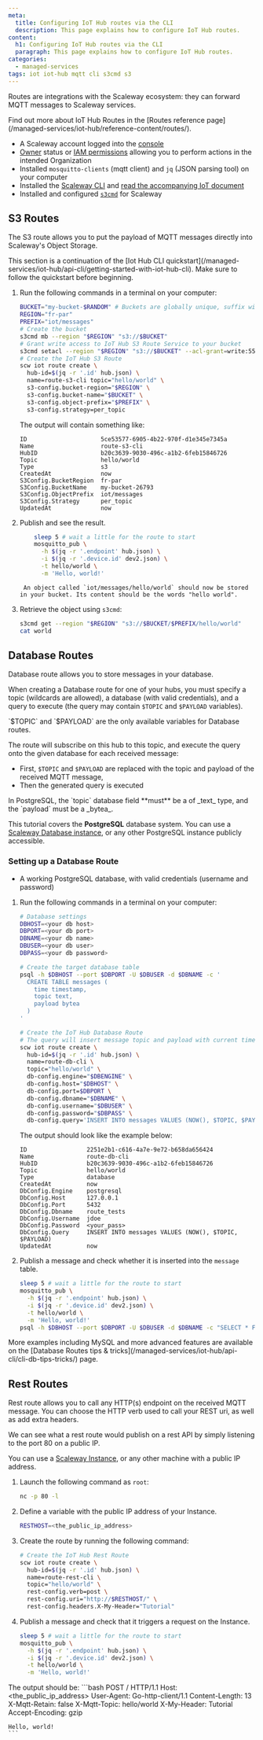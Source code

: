 ```yaml
---
meta:
  title: Configuring IoT Hub routes via the CLI
  description: This page explains how to configure IoT Hub routes.
content:
  h1: Configuring IoT Hub routes via the CLI
  paragraph: This page explains how to configure IoT Hub routes.
categories:
  - managed-services
tags: iot iot-hub mqtt cli s3cmd s3 
---
```


Routes are integrations with the Scaleway ecosystem: they can forward MQTT messages to Scaleway services.

<Message type="note">
  Find out more about IoT Hub Routes in the [Routes reference page](/managed-services/iot-hub/reference-content/routes/).
</Message>

<Macro id="requirements" />

- A Scaleway account logged into the [console](https://console.scaleway.com)
- [Owner](/identity-and-access-management/iam/concepts/#owner) status or [IAM permissions](/identity-and-access-management/iam/concepts/#permission) allowing you to perform actions in the intended Organization
- Installed `mosquitto-clients` (mqtt client) and `jq` (JSON parsing tool) on your computer
- Installed the [Scaleway CLI](https://github.com/scaleway/scaleway-cli#scaleway-cli-v2) and [read the accompanying IoT document](/managed-services/iot-hub/api-cli/getting-started-with-iot-hub-cli)
- Installed and configured [`s3cmd`](/tutorials/s3cmd/) for Scaleway

## S3 Routes

The S3 route allows you to put the payload of MQTT messages directly into Scaleway's Object Storage.

<Message type="important">
  This section is a continuation of the [Iot Hub CLI quickstart](/managed-services/iot-hub/api-cli/getting-started-with-iot-hub-cli). Make sure to follow the quickstart before beginning.
</Message>

1. Run the following commands in a terminal on your computer:
	```bash
	BUCKET="my-bucket-$RANDOM" # Buckets are globally unique, suffix with a random number
	REGION="fr-par"
	PREFIX="iot/messages"
	# Create the bucket
	s3cmd mb --region "$REGION" "s3://$BUCKET"
	# Grant write access to IoT Hub S3 Route Service to your bucket
	s3cmd setacl --region "$REGION" "s3://$BUCKET" --acl-grant=write:555c69c3-87d0-4bf8-80f1-99a2f757d031:555c69c3-87d0-4bf8-80f1-99a2f757d031
	# Create the IoT Hub S3 Route
	scw iot route create \
	  hub-id=$(jq -r '.id' hub.json) \
	  name=route-s3-cli topic="hello/world" \
	  s3-config.bucket-region="$REGION" \
	  s3-config.bucket-name="$BUCKET" \
	  s3-config.object-prefix="$PREFIX" \
	  s3-config.strategy=per_topic
	```

	The output will contain something like:

	```
	ID                     5ce53577-6905-4b22-970f-d1e345e7345a
	Name                   route-s3-cli
	HubID                  b20c3639-9030-496c-a1b2-6feb15846726
	Topic                  hello/world
	Type                   s3
	CreatedAt              now
	S3Config.BucketRegion  fr-par
	S3Config.BucketName    my-bucket-26793
	S3Config.ObjectPrefix  iot/messages
	S3Config.Strategy      per_topic
	UpdatedAt              now
	```
2. Publish and see the result.
	```bash
		sleep 5 # wait a little for the route to start
		mosquitto_pub \
		  -h $(jq -r '.endpoint' hub.json) \
		  -i $(jq -r '.device.id' dev2.json) \
		  -t hello/world \
		  -m 'Hello, world!'
	```
		An object called `iot/messages/hello/world` should now be stored in your bucket. Its content should be the words "hello world".

3. Retrieve the object using `s3cmd`:
	```bash
	s3cmd get --region "$REGION" "s3://$BUCKET/$PREFIX/hello/world"
	cat world
	```

## Database Routes

Database route allows you to store messages in your database.

When creating a Database route for one of your hubs, you must specify a topic (wildcards are allowed), a database (with valid credentials), and a query to execute (the query may contain `$TOPIC` and `$PAYLOAD` variables).

<Message type="note">
  `$TOPIC` and `$PAYLOAD` are the only available variables for Database routes.
</Message>

The route will subscribe on this hub to this topic, and execute the query onto the given database for each received message:

- First, `$TOPIC` and `$PAYLOAD` are replaced with the topic and payload of the received MQTT message,
- Then the generated query is executed

<Message type="important">
  In PostgreSQL, the `topic` database field **must** be a of _text_ type, and the `payload` must be a _bytea_.
</Message>

This tutorial covers the **PostgreSQL** database system. You can use a [Scaleway Database instance](https://console.scaleway.com/rdb/instances), or any other PostgreSQL instance publicly accessible.

### Setting up a Database Route

<Macro id="requirements" />

- A working PostgreSQL database, with valid credentials (username and password)

1. Run the following commands in a terminal on your computer:
	```bash
	# Database settings
	DBHOST=<your db host>
	DBPORT=<your db port>
	DBNAME=<your db name>
	DBUSER=<your db user>
	DBPASS=<your db password>

	# Create the target database table
	psql -h $DBHOST --port $DBPORT -U $DBUSER -d $DBNAME -c '
	  CREATE TABLE messages (
	    time timestamp,
	    topic text,
	    payload bytea
	  )
	'

	# Create the IoT Hub Database Route
	# The query will insert message topic and payload with current timestamp
	scw iot route create \
	  hub-id=$(jq -r '.id' hub.json) \
	  name=route-db-cli \
	  topic="hello/world" \
	  db-config.engine="$DBENGINE" \
	  db-config.host="$DBHOST" \
	  db-config.port=$DBPORT \
	  db-config.dbname="$DBNAME" \
	  db-config.username="$DBUSER" \
	  db-config.password="$DBPASS" \
	  db-config.query='INSERT INTO messages VALUES (NOW(), $TOPIC, $PAYLOAD)'
	```

	The output should look like the example below:
	```
	ID                 2251e2b1-c616-4a7e-9e72-b658da656424
	Name               route-db-cli
	HubID              b20c3639-9030-496c-a1b2-6feb15846726
	Topic              hello/world
	Type               database
	CreatedAt          now
	DbConfig.Engine    postgresql
	DbConfig.Host      127.0.0.1
	DbConfig.Port      5432
	DbConfig.Dbname    route_tests
	DbConfig.Username  jdoe
	DbConfig.Password  <your_pass>
	DbConfig.Query     INSERT INTO messages VALUES (NOW(), $TOPIC, $PAYLOAD)
	UpdatedAt          now
	```
2. Publish a message and check whether it is inserted into the `message` table.
	```bash
	sleep 5 # wait a little for the route to start
	mosquitto_pub \
	  -h $(jq -r '.endpoint' hub.json) \
	  -i $(jq -r '.device.id' dev2.json) \
	  -t hello/world \
	  -m 'Hello, world!'
	psql -h $DBHOST --port $DBPORT -U $DBUSER -d $DBNAME -c "SELECT * FROM messages"
	```

<Message type="tip">
  More examples including MySQL and more advanced features are available on the [Database Routes tips & tricks](/managed-services/iot-hub/api-cli/cli-db-tips-tricks/) page.
</Message>

## Rest Routes

Rest route allows you to call any HTTP(s) endpoint on the received MQTT message.
You can choose the HTTP verb used to call your REST uri, as well as add extra headers.

We can see what a rest route would publish on a rest API by simply listening to the port 80 on a public IP.

You can use a [Scaleway Instance](https://console.scaleway.com/instance/servers), or any other machine with a public IP address.

1. Launch the following command as `root`:
	```bash
	nc -p 80 -l
	```
2. Define a variable with the public IP address of your Instance.
	```bash
	RESTHOST=<the_public_ip_address>
	```
3. Create the route by running the following command:
	```bash
	# Create the IoT Hub Rest Route
	scw iot route create \
	  hub-id=$(jq -r '.id' hub.json) \
	  name=route-rest-cli \
	  topic="hello/world" \
	  rest-config.verb=post \
	  rest-config.uri="http://$RESTHOST/" \
	  rest-config.headers.X-My-Header="Tutorial"
	```
4. Publish a message and check that it triggers a request on the Instance.
	```bash
	sleep 5 # wait a little for the route to start
	mosquitto_pub \
	  -h $(jq -r '.endpoint' hub.json) \
	  -i $(jq -r '.device.id' dev2.json) \
	  -t hello/world \
	  -m 'Hello, world!'
	```

  The output should be:
	```bash
	POST / HTTP/1.1
	Host: <the_public_ip_address>
	User-Agent: Go-http-client/1.1
	Content-Length: 13
	X-Mqtt-Retain: false
	X-Mqtt-Topic: hello/world
	X-My-Header: Tutorial
	Accept-Encoding: gzip

	Hello, world!
	```


